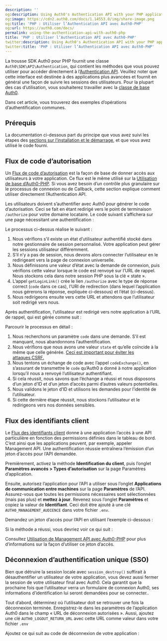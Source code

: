 ```yaml
---
description: ''
og:description: Using Auth0's Authentication API with your PHP applications.
og:image: https://cdn2.auth0.com/docs/1.14553.0/img/share-image.png
og:title: 'PHP : Utiliser l’Authentication API avec Auth0-PHP'
og:url: https://auth0.com/docs/
permalink: using-the-authentication-api-with-auth0-php
title: 'PHP : Utiliser l’Authentication API avec Auth0-PHP'
twitter:description: Using Auth0's Authentication API with your PHP applications.
twitter:title: 'PHP : Utiliser l’Authentication API avec Auth0-PHP'
---
```


La trousse SDK Auth0 pour PHP fournit une classe `Auth0\SDK\API\Authentication`, qui contient les méthodes que vous pouvez utiliser pour accéder directement à l’[Authentication API](https://auth0.com/docs/api/authentication). Veuillez noter que cette interface est destinée à des applications plus avancées et fournit en général une façon de suivre les sessions des utilisateurs. Pour la plupart des cas d’utilisation, vous souhaiterez travailler avec la [classe de base Auth0](/libraries/auth0-php/auth0-php-basic-use).

Dans cet article, vous trouverez des exemples d’opérations d’authentification communes.

## Prérequis

La documentation ci-dessous part du principe que vous avez suivi les étapes des [sections sur l’installation et le démarrage](/libraries/auth0-php), et que vous avez utilisé le code fourni.

## Flux de code d’autorisation

Un [Flux de code d’autorisation](/login/flows/authorization-code-flow) est la façon de base de donner accès aux utilisateurs à votre application. Ce flux est le même utilisé sur la [Utilisation de base d’Auth0-PHP](/libraries/auth0-php/auth0-php-basic-use). Si vous avez besoin d’un contrôle plus granulaire sur le processus de connexion ou de Callback, cette section explique comment utiliser directement l’Authentication API.

Les utilisateurs doivent s’authentifier avec Auth0 pour générer le code d’autorisation. Ceci se fait en étant redirigé vers le point de terminaison `/authorize` pour votre domaine locataire. Le code suivant s’affichera sur une page nécessitant une authentification :



Le processus ci-dessus réalise le suivant :

1. Nous vérifions s’il existe un état d’utilisateur authentifié stocké dans notre gestionnaire de session personnalisé. Votre application peut gérer les sessions utilisateur différemment.
2. S’il n’y a pas de session, nous devons alors connecter l’utilisateur en le redirigeant vers la page de connexion universelle.
3. Nous définissons une valeur d’état avec la demande de connexion, puis vérifions cette valeur lorsque le code est renvoyé sur l’URL de rappel. Nous stockons cela dans notre session PHP sous la clé « state ».
4. L’appel `getLoginLink()` crée le lien `/authorize` avec le type de réponse correct (`code` dans ce cas), l’URI de redirection (dans lequel l’application nous gérerons la réponse, expliquée ci-dessous) et l’état (ci-dessus).
5. Nous redirigeons ensuite vers cette URL et attendons que l’utilisateur soit redirigé vers nous.

Après authentification, l’utilisateur est redirigé vers notre application à l’URL de rappel, qui est gérée comme suit :



Parcourir le processus en détail :

1. Nous recherchons un paramètre `code` dans une demande. S’il est manquant, nous abandonnons l’authentification.
2. Nous vérifions que nous avons une valeur `state` et qu’elle coïncide à la même que celle générée. [Ceci est important pour éviter les attaques CSRF.](/attack-protection)
3. Nous tentons un échange de code avec l’appel `codeExchange()`, en s’assurant de transmettre le `code` qu’Auth0 a donné à notre application lorsqu’il nous a renvoyé l’utilisateur authentifiant.
4. Si cela réussit, nous savons que l’échange a réussi et nous disposons d’un jeton d’ID et d’un jeton d’accès parmi d’autres valeurs potentielles.
5. Nous validons le jeton d’ID et utilisons les demandes pour l’identité de l’utilisateur.
6. Si cette dernière étape réussit, nous stockons l’utilisateur et le redirigeons vers nos données sensibles.

## Flux des identifiants client

Le [Flux des identifiants client](/login/flows/client-credentials-flow) donne à une application l’accès à une API particulière en fonction des permissions définies dans le tableau de bord. C’est ainsi que les applications peuvent, par exemple, appeler Management API. Une authentification réussie entraînera l’émission d’un jeton d’accès pour l’API demandée.

Premièrement, activez la méthode **Identification du client**, puis l’onglet **Paramètres avancés > Types d’autorisation** sur la page Paramètres d’application.

Ensuite, autorisez l’application pour l’API a utiliser sous l’onglet **Applications de communication entre machines** sur la page **Paramètres** de l’API. Assurez-vous que toutes les permissions nécessaires sont sélectionnées (mais pas plus) et **mettez à jour**. Revenez sous l’onglet **Paramètres** et copiez la valeur de **Identifiant**. Ceci doit être ajouté à une clé `AUTH0_MANAGEMENT_AUDIENCE` dans votre fichier `.env`.

Demandez un jeton d’accès pour l’API en utilisant l’exemple ci-dessous :



Si la méthode a réussi, vous devriez voir ce qui suit :



Consultez [Utilisation de Management API avec Auth0-PHP](/libraries/auth0-php/using-the-management-api-with-auth0-php) pour plus d’informations sur la façon d’utiliser ce jeton d’accès.

## Déconnexion d’authentification unique (SSO)

Bien que détruire la session locale avec `session_destroy()` suffirait à désauthentifier un utilisateur de votre application, vous devez aussi fermer la session de votre utilisateur final avec Auth0. Cela garantit que la prochaine fois que l’utilisateur verra un formulaire de connexion Auth0, ses informations d’identification lui seront demandées pour se connecter..

Tout d’abord, déterminez où l’utilisateur doit se retrouver une fois la déconnexion terminée. Enregistrez-le dans les paramètres de l’application Auth0 dans le champ « URL de déconnexion autorisées ». Aussi, ajoutez une clé `AUTH0_LOGOUT_RETURN_URL` avec cette URL comme valeur dans votre fichier `.env`

Ajoutez ce qui suit au code de déconnexion de votre application :